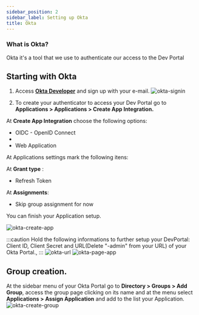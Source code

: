 ```yaml
---
sidebar_position: 2
sidebar_label: Setting up Okta
title: Okta 
---
```


### What is Okta?
Okta it's a tool that we use to authenticate our access to the Dev Portal

## Starting with Okta
1. Access **[Okta Developer](https://developer.okta.com/)** and sign up with your e-mail.
![okta-signin](/img/tutorial/okta-signin.gif)

2. To create your authenticator to access your Dev Portal go to **Applications > Applications > Create App Integration.**

At **Create App Integration** choose the following options:
- OIDC - OpenID Connect
- <li>Web Application</li>

At Applications settings mark the following itens:

At **Grant type** :
 - Refresh Token

At **Assignments**:
 - Skip group assignment for now


You can finish your Application setup.

![okta-create-app](/img/tutorial/okta-create-app.gif)

:::caution Hold the following informations to further setup your DevPortal: Client ID, Client Secret and URL(Delete "-admin" from your URL) of your Okta Portal.,
:::
![okta-url](/img/tutorial/okta-url.png)
![okta-page-app](/img/tutorial/okta-page-app.png)



## Group creation.
At the sidebar menu of your Okta Portal go to **Directory > Groups > Add Group**, access the group page clicking on its name and at the menu select **Applications > Assign Application** and add to the list your Application.
![okta-create-group](/img/tutorial/okta-create-group.gif)